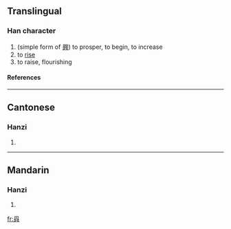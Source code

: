 ==Translingual==
===Han character===
{{Han char|rn=12|rad=八|as=05|sn=7|four=|canj=月人一金 (BOMC)}}
# (simple form of [[興]]) to prosper, to begin, to increase
# to [[rise]]
# to raise, flourishing
====References====
{{Han ref|kx=0127.171|hdz=10244.030|uh=34B7|ud=13495}}

----
==Cantonese==
===Hanzi===
{{yue-hanzi|jyut=|y=hing2, hing3}}
# {{defn|Cantonese}}

----
==Mandarin==
===Hanzi===
{{cmn-hanzi|pin=[[guǎ]] (gua3), [[xìng]] (xing4), [[xǔ]] (xu3)|wg=kua<sup>3</sup>, hsing<sup>4</sup>, hsü<sup>3</sup>}}
# {{defn|Mandarin}}

[[fr:㒷]]
